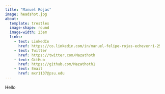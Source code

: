 ```yaml
---
title: "Manuel Rojas"
image: headshot.jpg
about: 
  template: trestles
  image-shape: round
  image-width: 23em
  links:
    - text: LinkedIn
      href: https://co.linkedin.com/in/manuel-felipe-rojas-echeverri-25373545
    - text: Twitter
      href: https://twitter.com/Mazathoth
    - text: GitHub
      href: https://github.com/Mazathoth1
    - text: Email
      href: mxr1137@psu.edu
---
```


Hello

```{}
```
